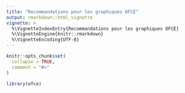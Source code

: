 ```yaml
---
title: "Recommandations pour les graphiques OFCE"
output: rmarkdown::html_vignette
vignette: >
  %\VignetteIndexEntry{Recommandations pour les graphiques OFCE}
  %\VignetteEngine{knitr::rmarkdown}
  %\VignetteEncoding{UTF-8}
---
```


```r
knitr::opts_chunk$set(
  collapse = TRUE,
  comment = "#>"
)
```

```r
library(ofce)
```
